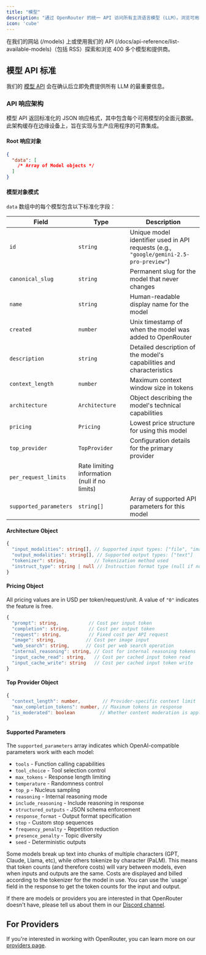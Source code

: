 ```yaml
---
title: "模型"
description: "通过 OpenRouter 的统一 API 访问所有主流语言模型 (LLM)。浏览可用的模型，比较功能，并与您首选的提供商集成。"
icon: 'cube'
---
```


在我们的网站 (/models) 上或使用我们的 API (/docs/api-reference/list-available-models)（包括 RSS）探索和浏览 400 多个模型和提供商。

## 模型 API 标准

我们的 [模型 API](/docs/api-reference/list-available-models) 会在确认后立即免费提供所有 LLM 的最重要信息。

### API 响应架构

模型 API 返回标准化的 JSON 响应格式，其中包含每个可用模型的全面元数据。此架构缓存在边缘设备上，旨在实现与生产应用程序的可靠集成。

#### Root 响应对象

```json
{
  "data": [
    /* Array of Model objects */
  ]
}
```

#### 模型对象模式

`data` 数组中的每个模型包含以下标准化字段：

| Field                  | Type                                          | Description                                                                            |
| ---------------------- | --------------------------------------------- | -------------------------------------------------------------------------------------- |
| `id`                   | `string`                                      | Unique model identifier used in API requests (e.g., `"google/gemini-2.5-pro-preview"`) |
| `canonical_slug`       | `string`                                      | Permanent slug for the model that never changes                                        |
| `name`                 | `string`                                      | Human-readable display name for the model                                              |
| `created`              | `number`                                      | Unix timestamp of when the model was added to OpenRouter                               |
| `description`          | `string`                                      | Detailed description of the model's capabilities and characteristics                   |
| `context_length`       | `number`                                      | Maximum context window size in tokens                                                  |
| `architecture`         | `Architecture`                                | Object describing the model's technical capabilities                                   |
| `pricing`              | `Pricing`                                     | Lowest price structure for using this model                                            |
| `top_provider`         | `TopProvider`                                 | Configuration details for the primary provider                                         |
| `per_request_limits`   | Rate limiting information (null if no limits) |                                                                                        |
| `supported_parameters` | `string[]`                                    | Array of supported API parameters for this model                                       |

#### Architecture Object

```typescript
{
  "input_modalities": string[], // Supported input types: ["file", "image", "text"]
  "output_modalities": string[], // Supported output types: ["text"]
  "tokenizer": string,          // Tokenization method used
  "instruct_type": string | null // Instruction format type (null if not applicable)
}
```

#### Pricing Object

All pricing values are in USD per token/request/unit. A value of `"0"` indicates the feature is free.

```typescript
{
  "prompt": string,           // Cost per input token
  "completion": string,       // Cost per output token
  "request": string,          // Fixed cost per API request
  "image": string,           // Cost per image input
  "web_search": string,      // Cost per web search operation
  "internal_reasoning": string, // Cost for internal reasoning tokens
  "input_cache_read": string,   // Cost per cached input token read
  "input_cache_write": string   // Cost per cached input token write
}
```

#### Top Provider Object

```typescript
{
  "context_length": number,        // Provider-specific context limit
  "max_completion_tokens": number, // Maximum tokens in response
  "is_moderated": boolean         // Whether content moderation is applied
}
```

#### Supported Parameters

The `supported_parameters` array indicates which OpenAI-compatible parameters work with each model:

- `tools` - Function calling capabilities
- `tool_choice` - Tool selection control
- `max_tokens` - Response length limiting
- `temperature` - Randomness control
- `top_p` - Nucleus sampling
- `reasoning` - Internal reasoning mode
- `include_reasoning` - Include reasoning in response
- `structured_outputs` - JSON schema enforcement
- `response_format` - Output format specification
- `stop` - Custom stop sequences
- `frequency_penalty` - Repetition reduction
- `presence_penalty` - Topic diversity
- `seed` - Deterministic outputs

<Note>
    Some models break up text into chunks of multiple characters (GPT, Claude,
    Llama, etc), while others tokenize by character (PaLM). This means that token
    counts (and therefore costs) will vary between models, even when inputs and
    outputs are the same. Costs are displayed and billed according to the
    tokenizer for the model in use. You can use the `usage` field in the response
    to get the token counts for the input and output.
</Note>

If there are models or providers you are interested in that OpenRouter doesn't have, please tell us about them in our [Discord channel](https://openrouter.ai/discord).

## For Providers

If you're interested in working with OpenRouter, you can learn more on our [providers page](/docs/use-cases/for-providers).